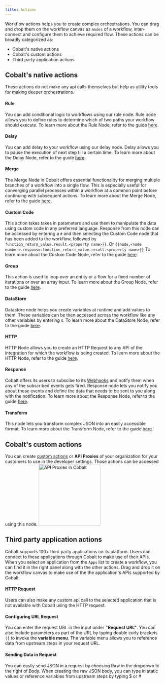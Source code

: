 ```yaml
---
title: Actions
---
```


Workflow actions helps you to create complex orchestrations. You can drag and drop them on the workflow canvas as `nodes` of a workflow, inter-connect
and configure them to achieve required flow. These actions can be broadly categorized as:

+ Cobalt's native actions
+ Cobalt's custom actions
+ Third party application actions

## Cobalt's native actions
These actions do not make any api calls themselves but help as utility tools for making deeper orchestrations.

#### Rule
You can add conditional logic to workflows using our rule node. Rule node allows you to define rules to determine which of two paths your workflow should execute.
<Tip>
To learn more about the Rule Node, refer to the guide [here](https://docs.gocobalt.io/guides/workflow/rule).
</Tip>

#### Delay
You can add delay to your workflow using our delay node. Delay allows you to pause the execution of next step till a certain time. 
<Tip>
To learn more about the Delay Node, refer to the guide [here](https://docs.gocobalt.io/guides/workflow/delay).
</Tip>

#### Merge
The Merge Node in Cobalt offers essential functionality for merging multiple branches of a workflow into a single flow. This is especially useful for converging parallel processes within a workflow at a common point before continuing with subsequent actions.
<Tip>
To learn more about the Merge Node, refer to the guide [here](https://docs.gocobalt.io/guides/workflow/merge).
</Tip>

#### Custom Code
This action takes takes in parameters and use them to manipulate the data using custom code in any preferred language. Response from this node can be accessed by
entering a `#` and then selecting the Custom Code node that has been added to the workflow, followed by `function_return_value.result.<property name>}}`. Or `{{node.<node number>.response:function_return_value.result.<property name>}}` 
<Tip>
To learn more about the Custom Code Node, refer to the guide [here](https://docs.gocobalt.io/guides/workflow/custom-code).
</Tip>

#### Group
This action is used to loop over an entity or a flow for a fixed number of iterations or over an array input.
<Tip>
To learn more about the Group Node, refer to the guide [here](https://docs.gocobalt.io/guides/workflow/group).
</Tip>

#### DataStore
Datastore node helps you create variables at runtime and add values to them. These variables can be then accessed across the workflow like any other variables by entering `$`.
<Tip>
To learn more about the DataStore Node, refer to the guide [here](https://docs.gocobalt.io/guides/workflow/datastore).
</Tip>

#### HTTP
HTTP Node allows you to create an HTTP Request to any API of the integration for which the workflow is being created.
<Tip>
To learn more about the HTTP Node, refer to the guide [here](https://docs.gocobalt.io/guides/workflow/httpnode).
</Tip>

#### Response
Cobalt offers its users to subscibe to its [Webhooks](https://docs.gocobalt.io/guides/webhook/overview) and notify them when any of the subscribed events gets fired.
Response node lets you notify you about those events and define the data that needs to be sent to you along with the notification.
<Tip>
To learn more about the Response Node, refer to the guide [here](https://docs.gocobalt.io/guides/workflow/response).
</Tip>

#### Transform
This node lets you transform complex JSON into an easily accessible format.
<Tip>
To learn more about the Transform Node, refer to the guide [here](https://docs.gocobalt.io/guides/workflow/transform).
</Tip>

## Cobalt's custom actions
You can create [custom actions](https://docs.gocobalt.io/guides/developer-settings/api_proxy) or **API Proxies** of your organization for your customers to use in the developer settings.
Those actions can be accessed using this node.
<img height="200" src="/images/api_proxy.png" alt="API Proxies in Cobalt"/>

## Third party application actions
Cobalt supports 100+ third party applications on its platform. Users can connect to these applications through Cobalt to make use of their APIs. When you select an application
from the `Apps` list to create a workflow, you can find it in the right panel along with the other actions. Drag and drop it on the  workflow canvas to make use of the the application's APIs
supported by Cobalt.

#### HTTP Request
Users can also make any custom api call to the selected application that is not available with Cobalt using the HTTP request.

#### Configuring URL Request
You can enter the request URL in the input under **"Request URL"**. You can also include parameters as part of the URL by typing double curly brackets `{{` to invoke the **variable menu**.
The variable menu allows you to reference data from upstream steps in your request URL. 

#### Sending Data in Request
You can easily send JSON in a request by choosing Raw in the dropdown to the right of Body. When creating the raw JSON body, you can type in static values or 
reference variables from upstream steps by typing $ or #